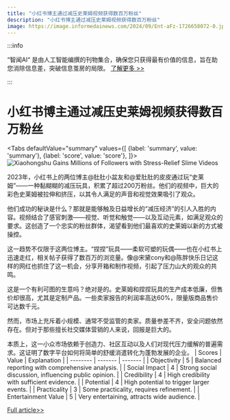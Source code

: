 ```yaml
---
title: "小红书博主通过减压史莱姆视频获得数百万粉丝"
description: "小红书博主通过减压史莱姆视频获得数百万粉丝"
image: https://image.informedainews.com/2024/09/Ent-aFz-1726658072-0.jpg
---
```



:::info

“智闻AI“ 是由人工智能编撰的刊物集合，确保您只获得最有价值的信息，旨在助您消除信息差，突破信息茧房的局限。  [了解更多 >>](/)

:::

# 小红书博主通过减压史莱姆视频获得数百万粉丝


<Tabs
	defaultValue="summary"
	values={[
	{label: 'summary', value: 'summary'},
	{label: 'score', value: 'score'},
]}>
<TabItem value="summary">
<img
  src="https://image.informedainews.com/2024/09/Ent-aFz-1726658072-0.jpg"
  alt="Xiaohongshu Gains Millions of Followers with Stress-Relief Slime Videos"
/>



2023年，小红书上的两位博主@肚肚小盆友和@爱肚肚的皮皮通过玩“史莱姆”——一种黏糊糊的减压玩具，积累了超过200万粉丝。他们的视频中，巨大的彩色史莱姆被拉伸和挤压，以其令人满足的声音和视觉效果吸引了观众。

他们成功的秘诀是什么？那就是能够触及日益增长的“减压经济”的引人入胜的内容。视频结合了感官刺激——视觉、听觉和触觉——以及互动元素，如满足观众的要求。这创造了一个忠实的粉丝群体，渴望看到他们最喜欢的史莱姆以新的方式被操控。

这一趋势不仅限于这两位博主。“捏捏”玩具——柔软可塑的玩偶——也在小红书上迅速走红，相关帖子获得了数百万的浏览量。像@宋黛cony和@陈胖快乐日记这样的网红也抓住了这一机会，分享开箱和制作视频，引起了压力山大的观众的共鸣。

这是一个有利可图的生意吗？绝对是的。史莱姆和捏捏玩具的生产成本低廉，但售价却很高，尤其是定制产品。一些卖家报告的利润率高达60%，限量版商品售价可达数千元。

然而，市场上充斥着小规模、通常不受监管的卖家。质量参差不齐，安全问题依然存在。但对于那些擅长社交媒体营销的人来说，回报是巨大的。

本质上，这一小众市场依赖于创造力、社区互动以及人们对现代压力缓解的普遍需求。这证明了数字平台如何将简单的舒缓消遣转化为蓬勃发展的企业。
</TabItem>
<TabItem value="score">
	| Scores     | Value   | Explanation |
	| -------- | ------- | ------- |
	| Objectivity  | 5    | Balanced reporting with comprehensive analysis.    |
	| Social Impact | 4     | Strong social discussion, influencing public opinion.    |
	| Credibility    | 4    | High credibility with sufficient evidence.    |
	| Potential    | 4    | High potential to trigger larger events.    |
	| Practicality    | 3    | Some practicality, requires refinement.    |
	| Entertainment Value    | 5    | Very entertaining, attracts wide audience.    |
</TabItem>
</Tabs>

[Full article>>](https://www.36kr.com/p/2952311410925705)
